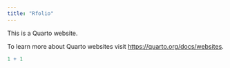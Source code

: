 ```yaml
---
title: "Rfolio"
---
```


This is a Quarto website.

To learn more about Quarto websites visit <https://quarto.org/docs/websites>.

```r
1 + 1
```
